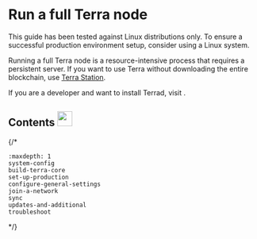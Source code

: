 
# Run a full Terra node 


<Admonition type="caution" title="Recommended operating systems">

This guide has been tested against Linux distributions only. To ensure a successful production environment setup, consider using a Linux system.

</Admonition>

Running a full Terra node is a resource-intensive process that requires a persistent server. If you want to use Terra without downloading the entire blockchain, use [Terra Station](https://station.terra.money/).

If you are a developer and want to install Terrad, visit [](../../develop/terrad/install-terrad.mdx).


## Contents <img src="/img/Glossary.svg" height="30px" />

{/*
```{toctree}
:maxdepth: 1
system-config
build-terra-core
set-up-production
configure-general-settings
join-a-network
sync
updates-and-additional
troubleshoot
```

*/}